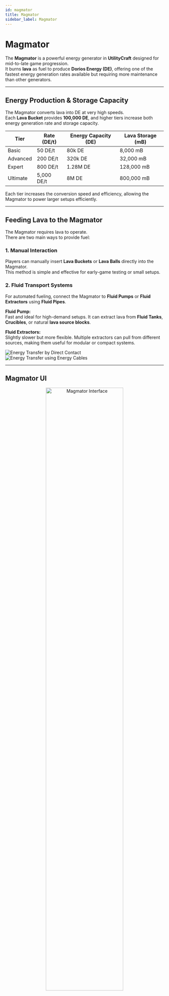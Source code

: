 ```yaml
---
id: magmator
title: Magmator
sidebar_label: Magmator
---
```



# Magmator

The **Magmator** is a powerful energy generator in **UtilityCraft** designed for mid-to-late game progression.  
It burns **lava** as fuel to produce **Dorios Energy (DE)**, offering one of the fastest energy generation rates available but requiring more maintenance than other generators.

---

## Energy Production & Storage Capacity

The Magmator converts lava into DE at very high speeds.  
Each **Lava Bucket** provides **100,000 DE**, and higher tiers increase both energy generation rate and storage capacity.

| Tier | Rate (DE/t) | Energy Capacity (DE) | Lava Storage (mB) |
|------|--------------|----------------------|-------------------|
| Basic | 50 DE/t | 80k DE | 8,000 mB |
| Advanced | 200 DE/t | 320k DE | 32,000 mB |
| Expert | 800 DE/t | 1.28M DE | 128,000 mB |
| Ultimate | 5,000 DE/t | 8M DE | 800,000 mB |

Each tier increases the conversion speed and efficiency, allowing the Magmator to power larger setups efficiently.

---

## Feeding Lava to the Magmator

The Magmator requires lava to operate.  
There are two main ways to provide fuel:

### 1. Manual Interaction

Players can manually insert **Lava Buckets** or **Lava Balls** directly into the Magmator.  
This method is simple and effective for early-game testing or small setups.

### 2. Fluid Transport Systems

For automated fueling, connect the Magmator to **Fluid Pumps** or **Fluid Extractors** using **Fluid Pipes**.

**Fluid Pump:**  
Fast and ideal for high-demand setups. It can extract lava from **Fluid Tanks**, **Crucibles**, or natural **lava source blocks**.

**Fluid Extractors:**  
Slightly slower but more flexible. Multiple extractors can pull from different sources, making them useful for modular or compact systems.

<Carousel showThumbs={false} showStatus={false} infiniteLoop emulateTouch>
  <div>
    <img 
      src="/img/addons/utilitycraft/energy/feeding_magmator_manual.jpg" 
      alt="Energy Transfer by Direct Contact" 
      style={{ borderRadius: "12px", boxShadow: "0 4px 15px rgba(0,0,0,0.25)", width: "80%", margin: "auto" }}
    />
  </div>
  <div>
    <img 
      src="/img/addons/utilitycraft/energy/feeding_magmator_pipe.jpg" 
      alt="Energy Transfer using Energy Cables" 
      style={{ borderRadius: "12px", boxShadow: "0 4px 15px rgba(0,0,0,0.25)", width: "60%", margin: "auto" }}
    />
  </div>
</Carousel>

---

## Magmator UI

<p align="center">
  <img 
    src="/img/addons/utilitycraft/energy/magmator_ui.png" 
    alt="Magmator Interface" 
    width="70%" 
    style={{ borderRadius: "12px", boxShadow: "0 4px 15px rgba(0,0,0,0.25)" }}
  />
</p>

The interface includes:
- **Fluid Tank Display** – shows the amount of stored lava.  
- **Energy Bar** – displays the current DE level.  
- **Progress Bar** – indicates how much of the current lava batch has been consumed.  
- **Output Flow** – transfers stored energy to nearby machines or batteries automatically.

---

## Crafting Recipes

<Carousel showThumbs={false} showStatus={false} infiniteLoop emulateTouch>
  <div>
    <img 
      src="/img/addons/utilitycraft/energy/recipe_basic_magmator.png" 
      alt="Energy Transfer by Direct Contact" 
      style={{ borderRadius: "12px", boxShadow: "0 4px 15px rgba(0,0,0,0.25)", width: "60%", margin: "auto" }}
    />
  </div>
  <div>
    <img 
      src="/img/addons/utilitycraft/energy/recipe_advanced_magmator.png" 
      alt="Energy Transfer using Energy Cables" 
      style={{ borderRadius: "12px", boxShadow: "0 4px 15px rgba(0,0,0,0.25)", width: "60%", margin: "auto" }}
    />
  </div>
  <div>
    <img 
      src="/img/addons/utilitycraft/energy/recipe_expert_magmator.png" 
      alt="Energy Transfer using Batteries" 
      style={{ borderRadius: "12px", boxShadow: "0 4px 15px rgba(0,0,0,0.25)", width: "60%", margin: "auto" }}
    />
  </div>
  <div>
    <img 
      src="/img/addons/utilitycraft/energy/recipe_ultimate_magmator.png" 
      alt="Energy Transfer using Batteries" 
      style={{ borderRadius: "12px", boxShadow: "0 4px 15px rgba(0,0,0,0.25)", width: "60%", margin: "auto" }}
    />
  </div>
</Carousel>


